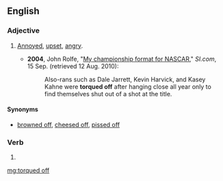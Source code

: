 ==English==

===Adjective===
{{en-adj}}

# {{context|chiefly|US|idiomatic|slang|lang=en}} [[annoyed|Annoyed]], [[upset]], [[angry]].
#* '''2004''', John Rolfe, "[http://sportsillustrated.cnn.com/2004/writers/john_rolfe/09/15/nextel.cup/ My championship format for NASCAR]," ''SI.com'', 15 Sep. (retrieved 12 Aug. 2010):
#*: Also-rans such as Dale Jarrett, Kevin Harvick, and Kasey Kahne were '''torqued off''' after hanging close all year only to find themselves shut out of a shot at the title.

====Synonyms====
* [[browned off]], [[cheesed off]], [[pissed off]]

===Verb===
{{head|en}}

# {{en-past of|torque off}}

[[mg:torqued off]]